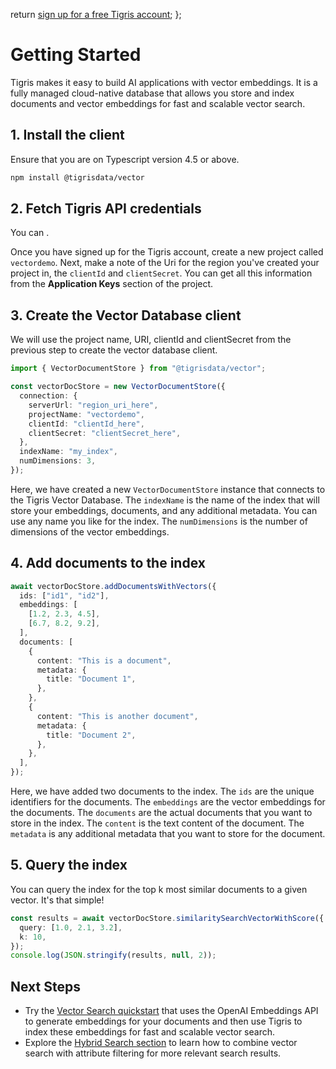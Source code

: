 
  return <a href={tigrisConfig.signupUrl}>sign up for a free Tigris account</a>;
};

# Getting Started

Tigris makes it easy to build AI applications with vector embeddings. It is a
fully managed cloud-native database that allows you store and index documents
and vector embeddings for fast and scalable vector search.

## 1. Install the client

Ensure that you are on Typescript version 4.5 or above.

```bash
npm install @tigrisdata/vector
```

## 2. Fetch Tigris API credentials

You can <SignUp />.

Once you have signed up for the Tigris account, create a new project called
`vectordemo`. Next, make a note of the Uri for the region you've created your
project in, the `clientId` and `clientSecret`. You can get all this information
from the **Application Keys** section of the project.

## 3. Create the Vector Database client

We will use the project name, URI, clientId and clientSecret from the previous
step to create the vector database client.

```ts
import { VectorDocumentStore } from "@tigrisdata/vector";

const vectorDocStore = new VectorDocumentStore({
  connection: {
    serverUrl: "region_uri_here",
    projectName: "vectordemo",
    clientId: "clientId_here",
    clientSecret: "clientSecret_here",
  },
  indexName: "my_index",
  numDimensions: 3,
});
```

Here, we have created a new `VectorDocumentStore` instance that connects to the
Tigris Vector Database. The `indexName` is the name of the index that will store
your embeddings, documents, and any additional metadata. You can use any name
you like for the index. The `numDimensions` is the number of dimensions of the
vector embeddings.

## 4. Add documents to the index

```ts
await vectorDocStore.addDocumentsWithVectors({
  ids: ["id1", "id2"],
  embeddings: [
    [1.2, 2.3, 4.5],
    [6.7, 8.2, 9.2],
  ],
  documents: [
    {
      content: "This is a document",
      metadata: {
        title: "Document 1",
      },
    },
    {
      content: "This is another document",
      metadata: {
        title: "Document 2",
      },
    },
  ],
});
```

Here, we have added two documents to the index. The `ids` are the unique
identifiers for the documents. The `embeddings` are the vector embeddings for
the documents. The `documents` are the actual documents that you want to store
in the index. The `content` is the text content of the document. The `metadata`
is any additional metadata that you want to store for the document.

## 5. Query the index

You can query the index for the top k most similar documents to a given vector.
It's that simple!

```ts
const results = await vectorDocStore.similaritySearchVectorWithScore({
  query: [1.0, 2.1, 3.2],
  k: 10,
});
console.log(JSON.stringify(results, null, 2));
```

## Next Steps

- Try the
  [Vector Search quickstart](../../../quickstarts/quickstart-vector-search) that
  uses the OpenAI Embeddings API to generate embeddings for your documents and
  then use Tigris to index these embeddings for fast and scalable vector search.
- Explore the [Hybrid Search section](../hybrid-search) to learn how to combine
  vector search with attribute filtering for more relevant search results.
